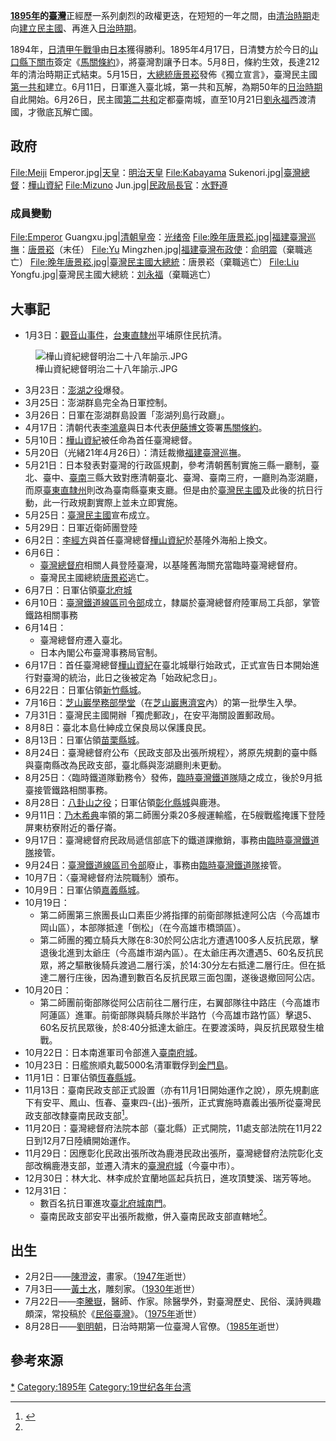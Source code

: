 {{NoteTA
|1=zh:庄;zh-hant:庄}}
{{TaiwanYearTOC|1895}}
{{Year in Taiwan|1895}}

'''[[1895年|1895年]]的[[臺灣|臺灣]]'''正經歷一系列劇烈的政權更迭，在短短的一年之間，由[[臺灣清治時期|清治時期]]走向[[台灣民主國|建立民主國]]、再進入[[臺灣日治時期|日治時期]]。

1894年，[[甲午戰爭|日清甲午戰爭]]由[[大日本帝國|日本]]獲得勝利。1895年4月17日，日清雙方於今日的[[山口縣|山口縣]][[下關市|下關市]]簽定《[[馬關條約|馬關條約]]》，將臺灣割讓予日本。5月8日，條約生效，長達212年的清治時期正式結束。5月15日，[[臺灣民主國總統|大總統]][[唐景崧|唐景崧]]發佈《獨立宣言》，臺灣民主國[[臺灣民主國#台北時期政府組織|第一共和]]建立。6月11日，日軍進入臺北城，第一共和瓦解，為期50年的[[臺灣日治時期|日治時期]]自此開始。6月26日，民主國[[臺灣民主國#台南時期政府組織|第二共和]]定都臺南城，直至10月21日[[劉永福|劉永福]]西渡清國，才徹底瓦解亡國。

==政府==
<gallery>
File:Meiji Emperor.jpg|[[天皇|天皇]]：[[明治天皇|明治天皇]]
File:Kabayama Sukenori.jpg|[[臺灣總督|臺灣總督]]：[[樺山資紀|樺山資紀]]
File:Mizuno Jun.jpg|[[總務長官|民政局長官]]：[[水野遵|水野遵]]
</gallery>
===成員變動===
<gallery>
File:Emperor Guangxu.jpg|[[清朝君主列表|清朝皇帝]]：[[光绪帝|光绪帝]]
File:晚年唐景崧.jpg|[[福建臺灣巡撫|福建臺灣巡撫]]：[[唐景崧|唐景崧]]（末任）
File:Yu Mingzhen.jpg|[[福建臺灣布政使|福建臺灣布政使]]：[[俞明震|俞明震]]（棄職逃亡）
File:晚年唐景崧.jpg|[[臺灣民主國大總統|臺灣民主國大總統]]：唐景崧（棄職逃亡）
File:Liu Yongfu.jpg|臺灣民主國大總統：[[刘永福|刘永福]]（棄職逃亡）
</gallery>

==大事記==
*1月3日：[[觀音山事件|觀音山事件]]，[[台東直隸州|台東直隸州]]平埔原住民抗清。
[[File:樺山資紀總督明治二十八年諭示.JPG|thumb]]
*3月23日：[[澎湖之役_(1895年)|澎湖之役]]爆發{{r|葉}}。
*3月25日：澎湖群島完全為日軍控制。
*3月26日：日軍在澎湖群島設置「澎湖列島行政廳」。
*4月17日：清朝代表[[李鴻章|李鴻章]]與日本代表[[伊藤博文|伊藤博文]]簽署[[馬關條約|馬關條約]]{{r|胡}}{{r|葉}}。
*5月10日：[[樺山資紀|樺山資紀]]被任命為首任臺灣總督{{r|葉}}。
*5月20日（光緒21年4月26日）：清廷裁撤[[福建臺灣巡撫|福建臺灣巡撫]]。
*5月21日：日本發表對臺灣的行政區規劃，參考清朝舊制實施三縣一廳制，臺北、臺中、[[臺南縣_(日治時期)|臺南]]三縣大致對應清朝臺北、臺灣、臺南三府，一廳則為澎湖廳，而原[[臺東直隸州|臺東直隸州]]則改為臺南縣臺東支廳{{r|大}}。但是由於[[臺灣民主國|臺灣民主國]]及此後的抗日行動，此一行政規劃實際上並未立即實施{{r|大}}。
*5月25日：[[臺灣民主國|臺灣民主國]]宣布成立{{r|葉}}。
*5月29日：日軍近衛師團登陸
*6月2日：[[李經方|李經方]]與首任臺灣總督[[樺山資紀|樺山資紀]]於基隆外海船上換文{{r|胡}}。
*6月6日：
**[[臺灣總督府|臺灣總督府]]相關人員登陸臺灣，以基隆舊海關充當臨時臺灣總督府{{r|胡}}。
**臺灣民主國總統[[唐景崧|唐景崧]]逃亡{{r|葉}}。
*6月7日：日軍佔領[[臺北府城|臺北府城]]{{r|施}}
*6月10日：[[臺灣鐵道線區司令部|臺灣鐵道線區司令部]]成立，隸屬於臺灣總督府陸軍局工兵部，掌管鐵路相關事務{{r|江|page=101頁}}
*6月14日：
**臺灣總督府遷入臺北{{r|胡}}。
**日本內閣公布臺灣事務局官制{{r|葉}}。
*6月17日：首任臺灣總督[[樺山資紀|樺山資紀]]在臺北城舉行始政式，正式宣告日本開始進行對臺灣的統治，此日之後被定為「始政紀念日」{{r|警|page=2-55}}{{r|施}}。
*6月22日：日軍佔領[[竹塹城|新竹縣城]]{{r|葉}}{{r|施}}。
*7月16日：[[芝山巖學務部學堂|芝山巖學務部學堂]]（在[[芝山巖惠濟宮|芝山巖惠濟宮]]內）的第一批學生入學{{r|葉}}{{r|辭}}{{r|末|page=94}}。
*7月31日：臺灣民主國開辦「獨虎郵政」，在安平海關設置郵政局{{r|莊|page=26}}。
*8月8日：臺北本島仕紳成立保良局以保護良民{{r|葉}}。
*8月13日：日軍佔領[[苗栗縣城|苗栗縣城]]{{r|施}}。
*8月24日：臺灣總督府公布〈民政支部及出張所規程〉，將原先規劃的臺中縣與臺南縣改為民政支部，臺北縣與澎湖廳則未更動{{r|大}}。
*8月25日：〈臨時鐵道隊勤務令〉發佈，[[臨時臺灣鐵道隊|臨時臺灣鐵道隊]]隨之成立，後於9月抵臺接管鐵路相關事務{{r|江|page=105}}。
*8月28日：[[八卦山之役|八卦山之役]]；日軍佔領[[彰化縣城|彰化縣城]]{{r|葉}}與鹿港{{r|施}}。
*9月11日：[[乃木希典|乃木希典]]率領的第二師團分乘20多艘運輸艦，在5艘戰艦掩護下登陸屏東枋寮附近的番仔崙{{r|王}}。
*9月17日：臺灣總督府民政局遞信部底下的鐵道課撤銷，事務由[[臨時臺灣鐵道隊|臨時臺灣鐵道隊]]接管{{r|江|page=103頁}}。
*9月24日：[[臺灣鐵道線區司令部|臺灣鐵道線區司令部]]廢止，事務由[[臨時臺灣鐵道隊|臨時臺灣鐵道隊]]接管{{r|江|page=102頁}}。
*10月7日：〈臺灣總督府法院職制〉頒布{{r|吳}}。
*10月9日：日軍佔領[[嘉義縣城|嘉義縣城]]{{r|施}}。
*10月19日：
**第二師團第三旅團長山口素臣少將指揮的前衛部隊抵達阿公店（今高雄市岡山區），本部隊抵達「倒松」（在今高雄市橋頭區）{{r|王}}。
**第二師團的獨立騎兵大隊在8:30於阿公店北方遭遇100多人反抗民眾，擊退後北進到太爺庄（今高雄市湖內區）{{r|王}}。在太爺庄再次遭遇5、60名反抗民眾，將之驅散後騎兵渡過二層行溪，於14:30分左右抵達二層行庄{{r|王}}。但在抵達二層行庄後，因為遭到數百名反抗民眾三面包圍，遂後退撤回阿公店{{r|王}}。
*10月20日：
**第二師團前衛部隊從阿公店前往二層行庄，右翼部隊往中路庄（今高雄市阿蓮區）進軍{{r|王}}。前衛部隊與騎兵隊於半路竹（今高雄市路竹區）擊退5、60名反抗民眾後，於8:40分抵達太爺庄{{r|王}}。在要渡溪時，與反抗民眾發生槍戰{{r|王}}。
*10月22日：日本南進軍司令部進入[[臺南府城|臺南府城]]{{r|胡}}。
*10月23日：日艦旅順丸載5000名清軍戰俘到[[金門島|金門島]]{{r|葉}}。
*11月1日：日軍佔領[[恆春縣城|恆春縣城]]{{r|施}}。
*11月13日：臺南民政支部正式設置（亦有11月1日開始運作之說{{r|張|page=42}}），原先規劃底下有安平、鳳山、恆春、臺東四-{出}-張所{{r|大}}，正式實施時嘉義出張所從臺灣民政支部改隸臺南民政支部<ref name="沿">{{Cite web |url=http://thcts.ascc.net/template/sample10.asp?id=rd09-2 |title=日治時期臺灣行政區域沿革 |accessdate=2013-08-30 |archive-date=2004-08-05 |archive-url=https://web.archive.org/web/20040805182313/http://thcts.ascc.net/template/sample10.asp?id=rd09-2 |dead-url=yes }}</ref>。
*11月20日：臺灣總督府法院本部（臺北縣）正式開院，11處支部法院在11月22日到12月7日陸續開始運作{{r|吳}}。
*11月29日：因應彰化民政出張所改為鹿港民政出張所，臺灣總督府法院彰化支部改稱鹿港支部，並遷入清末的[[臺灣省城|臺灣府城]]（今臺中市）{{r|吳}}。
*12月30日：林大北、林李成於宜蘭地區起兵抗日，進攻頂雙溪、瑞芳等地{{r|葉}}。
*12月31日：
**數百名抗日軍進攻[[臺北府城南門|臺北府城南門]]{{r|葉}}。
**臺南民政支部安平出張所裁撤，併入臺南民政支部直轄地<ref name="沿"/>。

==出生==
* 2月2日——[[陳澄波|陳澄波]]，畫家。（[[1947年臺灣|1947年]]逝世）
* 7月3日——[[黃土水|黃土水]]，雕刻家。（[[1930年臺灣|1930年]]逝世）
* 7月22日——[[李騰嶽|李騰嶽]]，醫師、作家。除醫學外，對臺灣歷史、民俗、漢詩興趣頗深，常投稿於《[[民俗臺灣|民俗臺灣]]》。（[[1975年臺灣|1975年]]逝世）
* 8月28日——[[劉明朝|劉明朝]]，日治時期第一位臺灣人官僚。（[[1985年臺灣|1985年]]逝世）

== 參考來源 ==
{{reflist|refs=
<ref name="警">{{cite book|author=韓興興、章光明、黃啟賓、陳汝瑩、洪崇斌、楊敏芝、許國威 |title=《臺南市市定古蹟「原臺南警察署」調查研究及修復計畫》 |publisher=臺南市政府 |isbn=986-00-4442-2|date=2006年10月}}</ref>
<ref name="大">{{cite book|author=吳建昇、蔡郁蘋、杜正宇、蔡博任 |title=《大臺南的前世今生》 |publisher=臺南市政府文化局 |isbn=978-986-03-5182-8 |pages=186、187|date=2013年3月}}</ref>
<ref name="葉">{{cite book|author=葉榮鐘 |title=《日據下台灣大事年表》 |publisher=晨星 |date=2000-08-30 |isbn=957-583-893-9 |pages=16－21頁}}</ref>
<ref name="胡">{{Cite journal|author=胡巨川 |title= 〈日治時期旅居高雄的日本人士簡介（上）〉|journal=《高市文獻》|volume=18 |issue=2 |publisher=高雄市文獻委員會 |location=高雄市前金區中正四路211號5樓之3  |pages=61頁 |date=2005年6月}}</ref>
<ref name="吳">{{cite book|author=吳嘉真 |title=《台灣日治時期司法建築變遷研究》 |publisher=國立成功大學 |pages=2-3－2-7頁|date=2006年1月}}</ref>
<ref name="江">{{cite book|author=臺灣總督府鐵道部 著；江慶林 譯 |title=《臺灣鐵路史 上卷》 |publisher=臺灣省文獻委員會 |pages=|date=1990年6月}}</ref>
<ref name="施">{{cite book|author=施雅軒 |title=《台灣的行政區劃變遷》 |publisher=遠足文化 |isbn=986-7630-12-2 |pages=頁91|date=2003年12月}}</ref>
<ref name="張">{{cite book|author=張守真 |chapter=〈日治初期的安平開台天后宮 從〈重建安平開台天后宮碑記〉談起〉 |title=《壬辰重陽國姓爺與媽祖信仰學術研討會》 |date=2012 |publisher=安平開臺天后宮媽祖學院 }}</ref>
<ref name="莊">{{cite book|author=莊昭盛 |title=《南瀛郵政誌》 |publisher=臺南縣政府 |isbn=978-986-02-6045-8  |date=2010年12月}}</ref>
<ref name="末">{{cite book|author=末光欣也 著；辛如意、高泉益 譯|title=《台灣歷史：日本統治時代的台灣》 |publisher=致良 |isbn=978-957-786-706-3 |date=2012-10 }}</ref>
<ref name="辭">{{cite book|author=周婉窈 |title=《臺灣歷史辭典》 〈芝山巖學務部學堂（芝山巖事件）〉|publisher=遠流  |isbn=957-01-7430-7 |date=2006-09-25 |edition=四版一刷 |pages=頁516 }}</ref>
<ref name="王">{{Cite journal|author=王世雄 |title= 〈第十三章 一八九五年十月 咱的祖先在『走番仔反』──記鄉民抗日與「應元大厝」〉|journal=《高縣文獻》|volume=25 |issue= |publisher=高雄縣政府文化局 |location=高雄縣岡山鎮岡山南路42號 |issn=1727-4435  |pages=299-308 |date=2006-12}}</ref>
}}
{{各年台灣}}
[[Category:1895年台灣|*]]
[[Category:1895年|Category:1895年]]
[[Category:19世纪各年台湾|Category:19世纪各年台湾]]